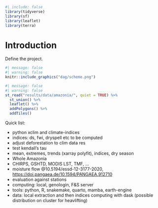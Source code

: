```r
#| include: false 
library(tidyverse) 
library(sf) 
library(leaflet)
library(terra)
```

# Introduction {.unnumbered}

Define the project.

```r
#| message: false
#| warning: false
knitr::include_graphics("dag/scheme.png")
```

```r
#| message: false
#| warning: false
st_read("results/data/amazonia/", quiet = TRUE) %>% 
  st_union() %>% 
  leaflet() %>% 
  addPolygons() %>% 
  addTiles()
```

Quick list:

-   python xclim and climate-indices
-   indices: ds, fwi, dryspell etc to be computed
-   adjust deforestation to clim data res
-   test kendall's tau
-   mean, extremes, trends (xarray polyfit), indices, dry season
-   Whole Amazonia
-   CHIRPS, GSHTD, MODIS LST, TMF, ...
-   moisture flow @10.5194/essd-12-3177-2020, <https://doi.pangaea.de/10.1594/PANGAEA.912710>
-   evaluation against stations
-   computing: local, genologin, F&S server
-   tools: python, R, snakemake, quarto, mamba, earth-engine
-   data: local extraction and then indices computing with dask (possible distribution on cluster for heavlifting)
